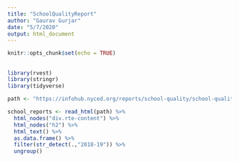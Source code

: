 ```yaml
---
title: "SchoolQualityReport"
author: "Gaurav Gurjar"
date: "5/7/2020"
output: html_document
---
```


```r
knitr::opts_chunk$set(echo = TRUE)
```

##
```r
library(rvest)
library(stringr)
library(tidyverse)
```

```r
path <- "https://infohub.nyced.org/reports/school-quality/school-quality-reports-and-resources/school-quality-report-citywide-data"
```

```r
school_reports <- read_html(path) %>%
  html_nodes("div.rte-content") %>%
  html_nodes("h2") %>%
  html_text() %>%
  as.data.frame() %>%
  filter(str_detect(.,"2018-19")) %>%
  ungroup()
  
  
```
